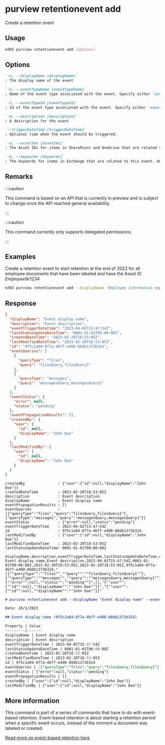 
# purview retentionevent add

Create a retention event

## Usage

```sh
m365 purview retentionevent add [options]
```

## Options

```md definition-list
`-n, --displayName <displayName>`
: The display name of the event

`-e, --eventTypeName [eventTypeName]`
: Name of the event type associated with the event. Specify either `eventTypeId` or `eventTypeName` but not both.

`-i, --eventTypeId [eventTypeId]`
: Id of the event type associated with the event. Specify either `eventTypeId` or `eventTypeName` but not both.

`-d, --description [description]`
: A description for the event

`--triggerDateTime [triggerDateTime]`
: Optional time when the event should be triggered.

`-a, --assetIds [assetIds]`
: The Asset IDs for items in SharePoint and OneDrive that are related to this event. Only items that have labels associated with the event type you chose will be retained. Specify `assetIds` and/or `keywords`, but at least one.

`-k, --keywords [keywords]`
: The keywords for items in Exchange that are related to this event. Only items that have labels associated with the event type you chose will be retained. Specify `assetIds` and/or `keywords`, but at least one.
```

<Global />

## Remarks

:::caution

This command is based on an API that is currently in preview and is subject to change once the API reached general availability.

:::

:::caution

This command currently only supports delegated permissions.

:::

## Examples

Create a retention event to start retention at the end of 2022 for all employee documents that have been labeled and have the Asset ID _EmployeeNr1234_

```sh
m365 purview retentionevent add --displayName 'Employee information expiration' --description 'Employee documents expired due to offboarding' --eventTypeName 'CustomRetentionTime' --triggerDateTime '2022-12-31' --assetIds 'ComplianceAssetId:EmployeeNr1234'
```

## Response

<Tabs>
  <TabItem value="JSON">

  ```json
  {
    "displayName": "Event display name",
    "description": "Event description",
    "eventTriggerDateTime": "2023-04-02T15:47:54Z",
    "lastStatusUpdateDateTime": "0001-01-01T00:00:00Z",
    "createdDateTime": "2023-02-20T18:53:05Z",
    "lastModifiedDateTime": "2023-02-20T18:53:05Z",
    "id": "9f5c1a04-8f7a-4bff-e400-08db1373b324",
    "eventQueries": [
      {
        "queryType": "files",
        "query": "filesQuery,filesQuery1"
      },
      {
        "queryType": "messages",
        "query": "messagesQuery,messagesQuery1"
      }
    ],
    "eventStatus": {
      "error": null,
      "status": "pending"
    },
    "eventPropagationResults": [],
    "createdBy": {
      "user": {
        "id": null,
        "displayName": "John Doe"
      }
    },
    "lastModifiedBy": {
      "user": {
        "id": null,
        "displayName": "John Doe"
      }
    }
  }
  ```

  </TabItem>
  <TabItem value="Text">

  ```text
  createdBy               : {"user":{"id":null,"displayName":"John Doe"}}
  createdDateTime         : 2023-02-20T18:53:05Z
  description             : Event description
  displayName             : Event display name
  eventPropagationResults : []
  eventQueries            : [{"queryType":"files","query":"filesQuery,filesQuery1"},{"queryType":"messages","query":"messagesQuery,messagesQuery1"}]
  eventStatus             : {"error":null,"status":"pending"}
  eventTriggerDateTime    : 2023-04-02T15:47:54Z
  id                      : 9f5c1a04-8f7a-4bff-e400-08db1373b324
  lastModifiedBy          : {"user":{"id":null,"displayName":"John Doe"}}
  lastModifiedDateTime    : 2023-02-20T18:53:05Z
  lastStatusUpdateDateTime: 0001-01-01T00:00:00Z 
  ```

  </TabItem>
  <TabItem value="CSV">

  ```csv
  displayName,description,eventTriggerDateTime,lastStatusUpdateDateTime,createdDateTime,lastModifiedDateTime,id,eventQueries,eventStatus,eventPropagationResults,createdBy,lastModifiedBy
  Event display name,Event description,2023-04-02T15:47:54Z,0001-01-01T00:00:00Z,2023-02-20T18:53:05Z,2023-02-20T18:53:05Z,9f5c1a04-8f7a-4bff-e400-08db1373b324,"[{""queryType"":""files"",""query"":""filesQuery,filesQuery1""},{""queryType"":""messages"",""query"":""messagesQuery,messagesQuery1""}]","{""error"":null,""status"":""pending""}",[],"{""user"":{""id"":null,""displayName"":""John Doe""}}","{""user"":{""id"":null,""displayName"":""John Doe""}}"
  ```

  </TabItem>
  <TabItem value="Markdown">

  ```md
  # purview retentionevent add --displayName "Event display name" --eventType "Event Type" --description "Event description" --triggerDateTime "2023-04-02T15:47:54Z" --assetIds "filesQuery,filesQuery1" --keywords "messagesQuery,messagesQuery1"

  Date: 20/2/2023

  ## Event display name (9f5c1a04-8f7a-4bff-e400-08db1373b324)

  Property | Value
  ---------|-------
  displayName | Event display name
  description | Event description
  eventTriggerDateTime | 2023-04-02T15:47:54Z
  lastStatusUpdateDateTime | 0001-01-01T00:00:00Z
  createdDateTime | 2023-02-20T18:53:05Z
  lastModifiedDateTime | 2023-02-20T18:53:05Z
  id | 9f5c1a04-8f7a-4bff-e400-08db1373b324
  eventQueries | [{"queryType":"files","query":"filesQuery,filesQuery1"},{"queryType":"messages","query":"messagesQuery,messagesQuery1"}]
  eventStatus | {"error":null,"status":"pending"}
  eventPropagationResults | []
  createdBy | {"user":{"id":null,"displayName":"John Doe"}}
  lastModifiedBy | {"user":{"id":null,"displayName":"John Doe"}}
  ```

  </TabItem>
</Tabs>

## More information

This command is part of a series of commands that have to do with event-based retention. Event-based retention is about starting a retention period when a specific event occurs, instead of the moment a document was labeled or created.

[Read more on event-based retention here](https://learn.microsoft.com/en-us/microsoft-365/compliance/event-driven-retention?view=o365-worldwide)
